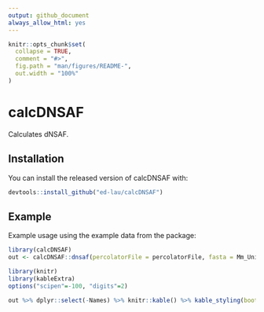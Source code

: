 ```yaml
---
output: github_document
always_allow_html: yes
---
```


<!-- README.md is generated from README.Rmd. Please edit that file -->

```r
knitr::opts_chunk$set(
  collapse = TRUE,
  comment = "#>",
  fig.path = "man/figures/README-",
  out.width = "100%"
)
```
# calcDNSAF

Calculates dNSAF.

## Installation

You can install the released version of calcDNSAF with:

``` r
devtools::install_github("ed-lau/calcDNSAF")
```

## Example

Example usage using the example data from the package:
```r
library(calcDNSAF)
out <- calcDNSAF::dnsaf(percolatorFile = percolatorFile, fasta = Mm_UniProt, test_run=T, q_cutoff=0.01)
```


```r
library(knitr)
library(kableExtra)
options("scipen"=-100, "digits"=2)

out %>% dplyr::select(-Names) %>% knitr::kable() %>% kable_styling(bootstrap_options = c("striped", "hover", "condensed", "responsive"))
```
